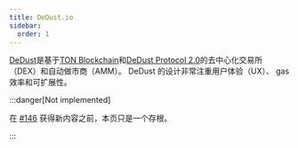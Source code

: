 ```yaml
---
title: DeDust.io
sidebar:
  order: 1
---
```


[DeDust](https://dedust.io)是基于[TON Blockchain](https://ton.org)和[DeDust Protocol 2.0](https://docs.dedust.io/reference/tlb-schemes)的去中心化交易所（DEX）和自动做市商（AMM）。 DeDust 的设计非常注重用户体验（UX）、 gas 效率和可扩展性。

:::danger[Not implemented]

  在 [#146](https://github.com/tact-lang/tact-docs/issues/146) 获得新内容之前，本页只是一个存根。

:::
